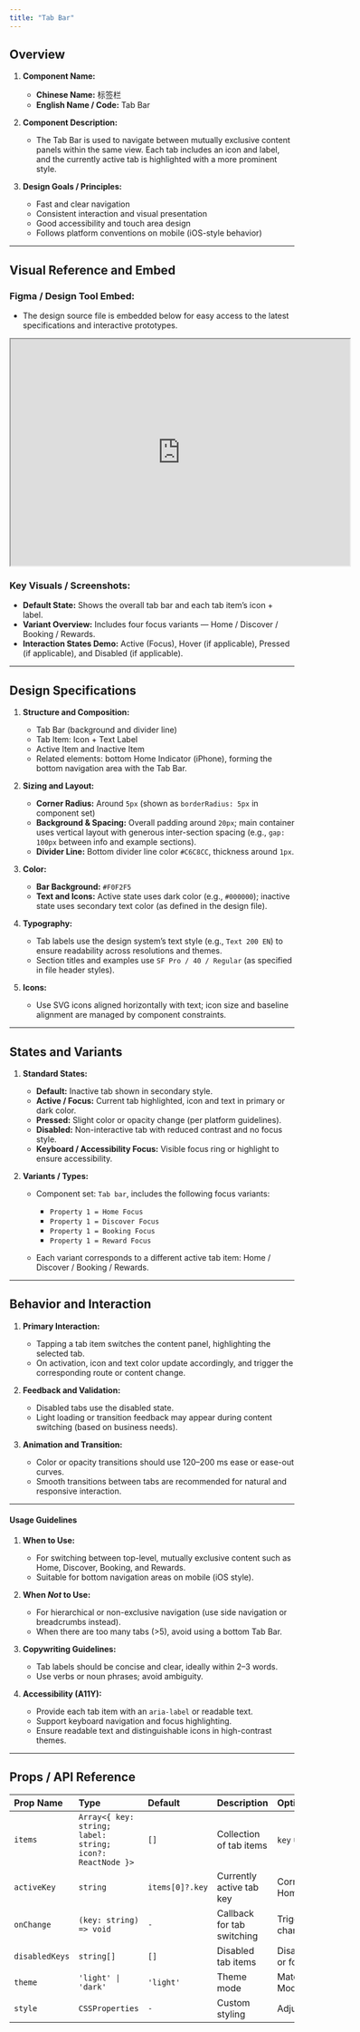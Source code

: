```yaml
---
title: "Tab Bar"
---
```


## **Overview**

1. **Component Name:**

   * **Chinese Name:** 标签栏
   * **English Name / Code:** Tab Bar

2. **Component Description:**

   * The Tab Bar is used to navigate between mutually exclusive content panels within the same view. Each tab includes an icon and label, and the currently active tab is highlighted with a more prominent style.

3. **Design Goals / Principles:**

   * Fast and clear navigation
   * Consistent interaction and visual presentation
   * Good accessibility and touch area design
   * Follows platform conventions on mobile (iOS-style behavior)

---

## **Visual Reference and Embed**

### Figma / Design Tool Embed:

* The design source file is embedded below for easy access to the latest specifications and interactive prototypes.

<iframe width="600" height="400" src="https://www.figma.com/embed?embed_host=share&url=https://www.figma.com/design/sRo13sC8pzZbBpKUApkNzA/NG-UI-Design?node-id=5475-1571" allowfullscreen></iframe>

### Key Visuals / Screenshots:

* **Default State:** Shows the overall tab bar and each tab item’s icon + label.
* **Variant Overview:** Includes four focus variants — Home / Discover / Booking / Rewards.
* **Interaction States Demo:** Active (Focus), Hover (if applicable), Pressed (if applicable), and Disabled (if applicable).

---

## **Design Specifications**

1. **Structure and Composition:**

   * Tab Bar (background and divider line)
   * Tab Item: Icon + Text Label
   * Active Item and Inactive Item
   * Related elements: bottom Home Indicator (iPhone), forming the bottom navigation area with the Tab Bar.

2. **Sizing and Layout:**

   * **Corner Radius:** Around `5px` (shown as `borderRadius: 5px` in component set)
   * **Background & Spacing:** Overall padding around `20px`; main container uses vertical layout with generous inter-section spacing (e.g., `gap: 100px` between info and example sections).
   * **Divider Line:** Bottom divider line color `#C6C8CC`, thickness around `1px`.

3. **Color:**

   * **Bar Background:** `#F0F2F5`
   * **Text and Icons:** Active state uses dark color (e.g., `#000000`); inactive state uses secondary text color (as defined in the design file).

4. **Typography:**

   * Tab labels use the design system’s text style (e.g., `Text 200 EN`) to ensure readability across resolutions and themes.
   * Section titles and examples use `SF Pro / 40 / Regular` (as specified in file header styles).

5. **Icons:**

   * Use SVG icons aligned horizontally with text; icon size and baseline alignment are managed by component constraints.

---

## **States and Variants**

1. **Standard States:**

   * **Default:** Inactive tab shown in secondary style.
   * **Active / Focus:** Current tab highlighted, icon and text in primary or dark color.
   * **Pressed:** Slight color or opacity change (per platform guidelines).
   * **Disabled:** Non-interactive tab with reduced contrast and no focus style.
   * **Keyboard / Accessibility Focus:** Visible focus ring or highlight to ensure accessibility.

2. **Variants / Types:**

   * Component set: `Tab bar`, includes the following focus variants:

     * `Property 1 = Home Focus`
     * `Property 1 = Discover Focus`
     * `Property 1 = Booking Focus`
     * `Property 1 = Reward Focus`
   * Each variant corresponds to a different active tab item: Home / Discover / Booking / Rewards.

---

## **Behavior and Interaction**

1. **Primary Interaction:**

   * Tapping a tab item switches the content panel, highlighting the selected tab.
   * On activation, icon and text color update accordingly, and trigger the corresponding route or content change.

2. **Feedback and Validation:**

   * Disabled tabs use the disabled state.
   * Light loading or transition feedback may appear during content switching (based on business needs).

3. **Animation and Transition:**

   * Color or opacity transitions should use 120–200 ms ease or ease-out curves.
   * Smooth transitions between tabs are recommended for natural and responsive interaction.

---

#### **Usage Guidelines**

1. **When to Use:**

   * For switching between top-level, mutually exclusive content such as Home, Discover, Booking, and Rewards.
   * Suitable for bottom navigation areas on mobile (iOS style).

2. **When *Not* to Use:**

   * For hierarchical or non-exclusive navigation (use side navigation or breadcrumbs instead).
   * When there are too many tabs (>5), avoid using a bottom Tab Bar.

3. **Copywriting Guidelines:**

   * Tab labels should be concise and clear, ideally within 2–3 words.
   * Use verbs or noun phrases; avoid ambiguity.

4. **Accessibility (A11Y):**

   * Provide each tab item with an `aria-label` or readable text.
   * Support keyboard navigation and focus highlighting.
   * Ensure readable text and distinguishable icons in high-contrast themes.

---

## **Props / API Reference**

| Prop Name      | Type                                                      | Default         | Description                | Options / Notes                              |
| :------------- | :-------------------------------------------------------- | :-------------- | :------------------------- | :------------------------------------------- |
| `items`        | `Array<{ key: string; label: string; icon?: ReactNode }>` | `[]`            | Collection of tab items    | `key` used for unique identification         |
| `activeKey`    | `string`                                                  | `items[0]?.key` | Currently active tab key   | Corresponds to Home/Discover/Booking/Rewards |
| `onChange`     | `(key: string) => void`                                   | `-`             | Callback for tab switching | Triggered on route or view change            |
| `disabledKeys` | `string[]`                                                | `[]`            | Disabled tab items         | Disabled items cannot be clicked or focused  |
| `theme`        | `'light' \| 'dark'`                                       | `'light'`       | Theme mode                 | Matches Home Indicator’s Dark Mode setting   |
| `style`        | `CSSProperties`                                           | `-`             | Custom styling             | Adjust container width or spacing            |